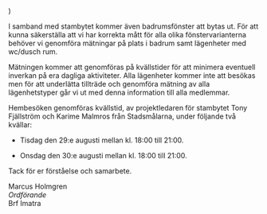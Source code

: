 
  <MDXProvider>
      <Body>
          <Centered2
        introducing="Stambyte"
        title="Begäran om tillträde"
        summary="Hembesök för badrumsfönster mätning tisdag 29;e och onsdag 30;e augusti mellan kl. 18:00 till 21:00."
      >
               <main {...props} />
          </Centered2>
      </Body>
  </MDXProvider>
)




I samband med stambytet kommer även badrumsfönster att bytas ut. För att kunna säkerställa att vi har korrekta mått för alla olika fönstervarianterna behöver vi genomföra mätningar på plats i  badrum samt lägenheter med wc/dusch rum.

Mätningen kommer att genomföras på kvällstider för att minimera eventuell inverkan på era dagliga aktiviteter. Alla lägenheter kommer inte att besökas men för att underlätta tillträde och genomföra mätning av alla lägenhetstyper går vi ut med denna information till alla medlemmar.

Hembesöken genomföras kvällstid, av projektledaren för stambytet Tony Fjällström och Karime Malmros från Stadsmålarna, under följande två kvällar:

- Tisdag den 29:e augusti  mellan kl. 18:00 till 21:00.

- Onsdag den 30:e augusti mellan kl. 18:00 till 21:00.

Tack för er förståelse och samarbete.

Marcus Holmgren    
_Ordförande_    
Brf Imatra
